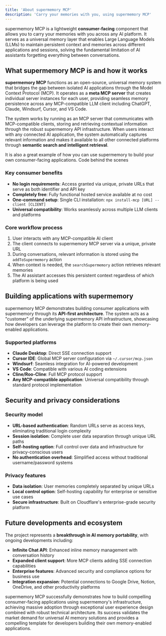 ```yaml
---
title: 'About supermemory MCP'
description: 'Carry your memories with you, using supermemory MCP'
---
```


supermemory MCP is a lightweight **consumer-facing** component that allows you to carry your memories with you across any AI platform. It serves as a universal memory layer that enables Large Language Models (LLMs) to maintain persistent context and memories across different applications and sessions, solving the fundamental limitation of AI assistants forgetting everything between conversations.

## What supermemory MCP is and how it works

**supermemory MCP** functions as an open-source, universal memory system that bridges the gap between isolated AI applications through the Model Context Protocol (MCP). It operates as a **meta MCP server** that creates individual server instances for each user, providing seamless memory persistence across any MCP-compatible LLM client including ChatGPT, Claude, Windsurf, Cursor, and VS Code.

The system works by running as an MCP server that communicates with MCP-compatible clients, storing and retrieving contextual information through the robust supermemory API infrastructure. When users interact with any connected AI application, the system automatically captures relevant information and makes it available to all other connected platforms through **semantic search and intelligent retrieval**.


It is also a great example of how you can use supermemory to build your own consumer-facing applications.
<Card title="supermemory MCP code" icon="github" href="https://github.com/supermemoryai/supermemory-mcp">
    Code behind the scenes
</Card>


### Key consumer benefits

- **No login requirements**: Access granted via unique, private URLs that serve as both identifier and API key
- **Completely free**: Fully functional hosted service available at no cost
- **One-command setup**: Single CLI installation: `npx install-mcp [URL] --client [CLIENT]`
- **Universal compatibility**: Works seamlessly across multiple LLM clients and platforms


### Core workflow process

1. User interacts with any MCP-compatible AI client 
2. The client connects to supermemory MCP server via a unique, private URL
3. During conversations, relevant information is stored using the `addToSupermemory` action
4. When context is needed, the `searchSupermemory` action retrieves relevant memories
5. The AI assistant accesses this persistent context regardless of which platform is being used

## Building applications with supermemory

supermemory MCP demonstrates building consumer applications with supermemory through its **API-first architecture**. The system acts as a "customer" of the underlying supermemory API infrastructure, showcasing how developers can leverage the platform to create their own memory-enabled applications.

### Supported platforms

- **Claude Desktop**: Direct SSE connection support
- **Cursor IDE**: Global MCP server configuration via `~/.cursor/mcp.json`
- **Windsurf**: Seamless integration for AI-powered development
- **VS Code**: Compatible with various AI coding extensions
- **Cline/Roo-Cline**: Full MCP protocol support
- **Any MCP-compatible application**: Universal compatibility through standard protocol implementation

## Security and privacy considerations

### Security model

- **URL-based authentication**: Random URLs serve as access keys, eliminating traditional login complexity
- **Session isolation**: Complete user data separation through unique URL paths
- **Self-hosting option**: Full control over data and infrastructure for privacy-conscious users
- **No authentication overhead**: Simplified access without traditional username/password systems

### Privacy features

- **Data isolation**: User memories completely separated by unique URLs
- **Local control option**: Self-hosting capability for enterprise or sensitive use cases
- **Secure infrastructure**: Built on Cloudflare's enterprise-grade security platform

## Future developments and ecosystem

The project represents a **breakthrough in AI memory portability**, with ongoing developments including:

- **Infinite Chat API**: Enhanced inline memory management with conversation history
- **Expanded client support**: More MCP clients adding SSE connection capabilities
- **Enterprise features**: Advanced security and compliance options for business use
- **Integration expansion**: Potential connections to Google Drive, Notion, OneDrive, and other productivity platforms

supermemory MCP successfully demonstrates how to build compelling consumer-facing applications using supermemory's infrastructure, achieving massive adoption through exceptional user experience design combined with robust technical architecture. Its success validates the market demand for universal AI memory solutions and provides a compelling template for developers building their own memory-enabled applications.